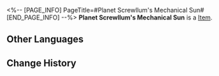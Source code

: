 <%-- [PAGE_INFO]
PageTitle=#Planet Screwllum's Mechanical Sun#
[END_PAGE_INFO] --%>
{{Item Infobox
|id          = 63055
|image       = Item Planet Screwllum's Mechanical Sun.png
|type        = 
|invCategory = Relics
|rarity      = 5
|effect      = 
|description = The plane encapsulates the core of Planet Screwllum, imprisoned in a cage composed of countless levers, pistons, and gears. The inhabitants of Planet Screwllum euphemistically refer to it as the "Steel Sun."
|source1     = [[Simulated Universe]]: World 5 - Immersion Device Redemption
}}
'''Planet Screwllum's Mechanical Sun''' is a [[Item]].

==Other Languages==
{{Other Languages
|en   = Planet Screwllum's Mechanical Sun
|zhs  = 螺丝星的机械烈阳
|zht  = 螺絲星的機械烈陽
|ja   = スクリュー星の機械太陽
|ko   = 스크루룸별의 기계 태양
|es   = Sol mecánico del planeta Tornillia
|fr   = Soleil mécanique de la planète Screwllum
|ru   = Механическое солнце Скрюллума
|th   = Planet Screwllum's Mechanical Sun
|vi   = Mặt Trời Cơ Giới Của Screwllum
|de   = Die mechanische Sonne des Planeten Screwllum
|id   = Planet Screwllum's Mechanical Sun
|pt   = Sol Mecânico do Planeta Screwllum
}}

==Change History==
{{Change History|1.0}}